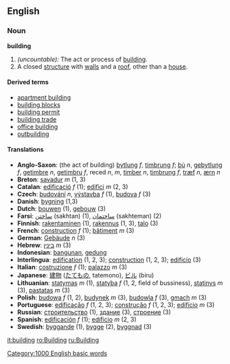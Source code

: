 ==English==

=== Noun ===
'''building'''

# ''(uncountable):'' The act or process of [[build]]ing.
# A closed [[structure]] with [[wall]]s and a [[roof]], other than a [[house]].

====Derived terms====
*[[apartment building]]
*[[building blocks]]
*[[building permit]]
*[[building trade]]
*[[office building]]
*[[outbuilding]]

==== Translations ====
{{checktrans}}

*'''Anglo-Saxon''': (the act of building) [[bytlung]] ''f'', [[timbrung]] ''f''; [[bú]] ''n'', [[gebytlung]] ''f'', [[getimbre]] ''n'', [[getimbru]] ''f'', reced ''n'', ''m'', [[timber]] ''n'', [[timbrung]] ''f'', [[træf]] ''n'', [[ærn]] ''n''
*'''Breton''': [[savadur]] ''m'' (1, 3)
*'''Catalan''': [[edificació]] ''f'' (1); [[edifici]] ''m'' (2, 3)
*'''Czech''': [[budování]] ''n'', [[výstavba]] ''f'' (1), [[budova]] ''f'' (3)
*'''Danish''': [[bygning]] (1,3)
*'''Dutch''': [[bouwen]] (1), [[gebouw]] (3)
*'''Farsi''': [[ساختن]] (sakhtan) (1), [[ساختمان]] (sakhteman) (2)
*'''Finnish''': [[rakentaminen]] (1), [[rakennus]] (1, 3), [[talo]] (3)
*'''French''': [[construction#French|construction]] ''f'' (1); [[bâtiment]] ''m'' (3)
*'''German''': [[Gebäude]] ''n'' (3)
*'''Hebrew''': [[:he:בינין|בינין]] ''m'' (3)
*'''Indonesian''': [[bangun|bangunan]], [[gedung]]
*'''Interlingua''': [[edification]] (1, 2, 3); [[construction]] (1, 2, 3); [[edificio]] (3)
*'''Italian''': [[costruzione]] ''f'' (1); [[palazzo]] ''m'' (3)
*'''Japanese''': [[建物]] ([[たてもの]], tatemono), [[ビル]] (biru)
*'''Lithuanian''': [[statymas]] ''m'' (1), [[statyba]] ''f'' (1, 2, field of bussiness), [[statinys]] ''m'' (3), [[pastatas]] ''m'' (3)
*'''Polish''': [[budowa]] ''f'' (1, 2), [[budynek]] ''m'' (3), [[budowla]] ''f'' (3), [[gmach]] ''m'' (3)
*'''Portuguese''': [[edificação]] ''f'' (1, 2, 3); [[construção]] ''f'' (1, 2, 3); [[edifício]] ''m'' (3)
*'''Russian''': [[:ru:строительство|строительство]] (1), [[:ru:здание|здание]] (3), [[:ru:строение|строение]] (3)
*'''Spanish''': [[edificación]] ''f'' (1); [[edificio]] ''m'' (2, 3)
*'''Swedish''': [[byggande]] (1), [[bygge]] (2), [[byggnad]] (3)

[[it:building]]
[[ro:Building]]
[[ru:Building]]
[[Category:1000 English basic words]]